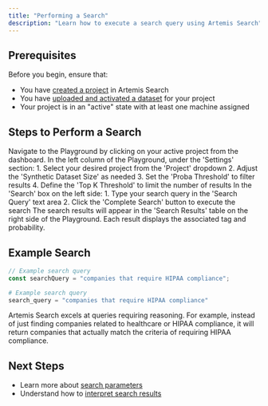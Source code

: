 ```yaml
---
title: "Performing a Search"
description: "Learn how to execute a search query using Artemis Search"
---
```


## Prerequisites

Before you begin, ensure that:
- You have [created a project](/projects/create-a-project) in Artemis Search
- You have [uploaded and activated a dataset](/datasets/upload-a-dataset) for your project
- Your project is in an "active" state with at least one machine assigned

## Steps to Perform a Search

<Steps>
  <Step title="Access the Playground">
    Navigate to the Playground by clicking on your active project from the dashboard.
  </Step>

  <Step title="Configure Search Settings">
    In the left column of the Playground, under the 'Settings' section:
    1. Select your desired project from the 'Project' dropdown
    2. Adjust the 'Synthetic Dataset Size' as needed
    3. Set the 'Proba Threshold' to filter results
    4. Define the 'Top K Threshold' to limit the number of results
  </Step>

  <Step title="Enter Your Search Query">
    In the 'Search' box on the left side:
    1. Type your search query in the 'Search Query' text area
    2. Click the 'Complete Search' button to execute the search
  </Step>

  <Step title="View Results">
    The search results will appear in the 'Search Results' table on the right side of the Playground. Each result displays the associated tag and probability.
  </Step>
</Steps>

## Example Search

<CodeGroup>

```javascript
// Example search query
const searchQuery = "companies that require HIPAA compliance";
```

```python
# Example search query
search_query = "companies that require HIPAA compliance"
```

</CodeGroup>

<Note>
  Artemis Search excels at queries requiring reasoning. For example, instead of just finding companies related to healthcare or HIPAA compliance, it will return companies that actually match the criteria of requiring HIPAA compliance.
</Note>

## Next Steps

- Learn more about [search parameters](/search/search-parameters)
- Understand how to [interpret search results](/search/interpreting-results)